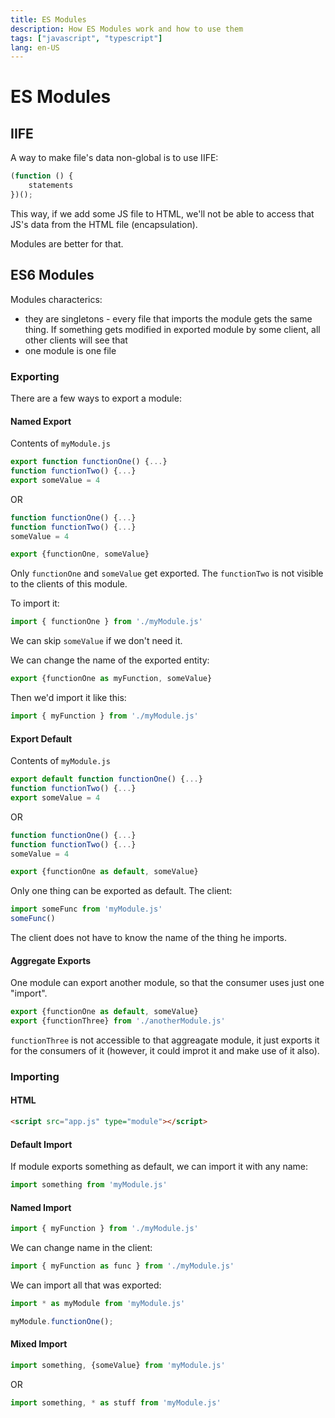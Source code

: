 ```yaml
---
title: ES Modules
description: How ES Modules work and how to use them
tags: ["javascript", "typescript"]
lang: en-US
---
```


# ES Modules

## IIFE

A way to make file's data non-global is to use IIFE:

```js
(function () {
    statements
})();
```

This way, if we add some JS file to HTML, we'll not be able to access that JS's
data from the HTML file (encapsulation).

Modules are better for that.

## ES6 Modules

Modules characterics:

- they are singletons - every file that imports the module gets the same thing.
  If something gets modified in exported module by some client, all other
  clients will see that
- one module is one file

### Exporting

There are a few ways to export a module:

#### Named Export

Contents of `myModule.js`

```js
export function functionOne() {...}
function functionTwo() {...}
export someValue = 4
```

OR

```js
function functionOne() {...}
function functionTwo() {...}
someValue = 4

export {functionOne, someValue}
```

Only `functionOne` and `someValue` get exported. The `functionTwo` is not
visible to the clients of this module.

To import it:

```js
import { functionOne } from './myModule.js'
```

We can skip `someValue` if we don't need it.

We can change the name of the exported entity:

```js
export {functionOne as myFunction, someValue}
```

Then we'd import it like this:

```js
import { myFunction } from './myModule.js'
```

#### Export Default

Contents of `myModule.js`

```js
export default function functionOne() {...}
function functionTwo() {...}
export someValue = 4
```

OR

```js
function functionOne() {...}
function functionTwo() {...}
someValue = 4

export {functionOne as default, someValue}
```

Only one thing can be exported as default. The client:

```js
import someFunc from 'myModule.js'
someFunc()
```

The client does not have to know the name of the thing he imports.

#### Aggregate Exports

One module can export another module, so that the consumer uses just one
"import".

```js
export {functionOne as default, someValue}
export {functionThree} from './anotherModule.js'
```

`functionThree` is not accessible to that aggreagate module, it just exports it
for the consumers of it (however, it could improt it and make use of it also).

### Importing

#### HTML

```html
<script src="app.js" type="module"></script>
```

#### Default Import

If module exports something as default, we can import it with any name:

```js
import something from 'myModule.js'
```

#### Named Import

```js
import { myFunction } from './myModule.js'
```

We can change name in the client:

```js
import { myFunction as func } from './myModule.js'
```

We can import all that was exported:

```js
import * as myModule from 'myModule.js'

myModule.functionOne();
```

#### Mixed Import

```js
import something, {someValue} from 'myModule.js'
```

OR

```js
import something, * as stuff from 'myModule.js'
```